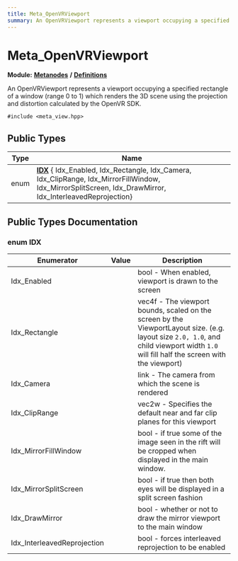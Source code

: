 ```yaml
---
title: Meta_OpenVRViewport
summary: An OpenVRViewport represents a viewport occupying a specified rectangle of a window (range 0 to 1) which renders the 3D scene using the projection and distortion calculated by the OpenVR SDK. 
---
```


# Meta_OpenVRViewport

**Module:** **[Metanodes](../../modules/metanodes/index.mdx)** **/** **[Definitions](../../modules/metanodes/definitions.mdx)**

An OpenVRViewport represents a viewport occupying a specified rectangle of a window (range 0 to 1) which renders the 3D scene using the projection and distortion calculated by the OpenVR SDK. 

`#include <meta_view.hpp>`

## Public Types

| Type           | Name           |
| -------------- | -------------- |
| enum| **[IDX](#enum-idx)** { Idx_Enabled, Idx_Rectangle, Idx_Camera, Idx_ClipRange, Idx_MirrorFillWindow, Idx_MirrorSplitScreen, Idx_DrawMirror, Idx_InterleavedReprojection} |

## Public Types Documentation

### enum IDX

| Enumerator | Value | Description |
| ---------- | ----- | ----------- |
| Idx_Enabled | | bool - When enabled, viewport is drawn to the screen   |
| Idx_Rectangle | | vec4f - The viewport bounds, scaled on the screen by the ViewportLayout size. (e.g. layout size `2.0, 1.0`, and child viewport width `1.0` will fill half the screen with the viewport)   |
| Idx_Camera | | link - The camera from which the scene is rendered   |
| Idx_ClipRange | | vec2w - Specifies the default near and far clip planes for this viewport   |
| Idx_MirrorFillWindow | | bool - if true some of the image seen in the rift will be cropped when displayed in the main window.   |
| Idx_MirrorSplitScreen | | bool - if true then both eyes will be displayed in a split screen fashion   |
| Idx_DrawMirror | | bool - whether or not to draw the mirror viewport to the main window   |
| Idx_InterleavedReprojection | | bool - forces interleaved reprojection to be enabled   |

